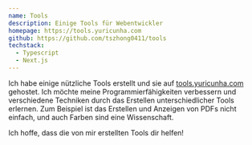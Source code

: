 ```yaml
---
name: Tools
description: Einige Tools für Webentwickler
homepage: https://tools.yuricunha.com
github: https://github.com/tszhong0411/tools
techstack:
  - Typescript
  - Next.js
---
```


Ich habe einige nützliche Tools erstellt und sie auf [tools.yuricunha.com](https://tools.yuricunha.com) gehostet. Ich möchte meine Programmierfähigkeiten verbessern und verschiedene Techniken durch das Erstellen unterschiedlicher Tools erlernen. Zum Beispiel ist das Erstellen und Anzeigen von PDFs nicht einfach, und auch Farben sind eine Wissenschaft.

Ich hoffe, dass die von mir erstellten Tools dir helfen!
